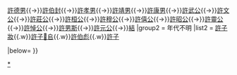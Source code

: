 {{Navbox
|name=許國君主
|title=[[許國]]君主

|group1 = 君主
|list1=[[許文叔]]{{→}}[[許德男]]{{→}}[[許伯封]]{{→}}[[許孝男]]{{→}}[[許靖男]]{{→}}[[許康男]]{{→}}[[許武公]]{{→}}[[許文公]]{{→}}[[許莊公]]{{→}}[[許桓公]]{{→}}[[許穆公]]{{→}}[[許僖公]]{{→}}[[許昭公]]{{→}}[[許靈公]]{{→}}[[許悼公]]{{→}}[[許男斯]]{{→}}[[許元公]]{{→}}[[結 (許國)|結]]
|group2 = 年代不明
|list2 = [[許子妝]]{{.w}}[[許子𤖙𠂤]]{{.w}}[[許伯彪]]{{.w}}[[許子]]

|below={{周朝諸侯國君主}}
}}<noinclude>
[[Category:先秦君主導航模板|{{PAGENAME}}]]
[[Category:許國君主|*]]
</noinclude>